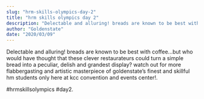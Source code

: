 ```yaml
---
slug: "hrm-skills-olympics-day-2"
title: "hrm skills olympics day 2"
description: "Delectable and alluring! breads are known to be best with coffee...but who would have thought..."
author: "Goldenstate"
date: "2020/03/09"
---
```


Delectable and alluring! breads are known to be best with coffee...but who would have thought that these clever restaurateurs could turn a simple bread into a peculiar, delish and grandest display? watch out for more flabbergasting and artistic masterpiece of goldenstate’s finest and skillful hm students only here at kcc convention and events center!.

#hrmskillsolympics #day2.